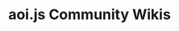 ---
title: aoi.js Community Wikis
description: Comprehensive resources, clear explanations, and collaborative learning for aoi.js enthusiasts.
template: splash
hero:
  title: Unlock the Power of aoi.js with Community Wikis
  tagline: Comprehensive resources, clear explanations, and collaborative learning for aoi.js enthusiasts
  image:
    file: /favicon.png
  actions:
    - text: Submit Wiki
      link: guides/setup
      icon: pen
      variant: primary
    - text: Showcase
      link: guides/setup
      icon: right-caret
---
